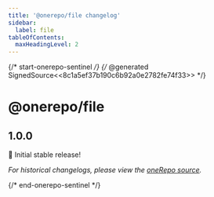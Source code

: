 ```yaml
---
title: '@onerepo/file changelog'
sidebar:
  label: file
tableOfContents:
  maxHeadingLevel: 2
---
```


{/* start-onerepo-sentinel */}
{/* @generated SignedSource<<8c1a5ef37b190c6b92a0e2782fe74f33>> */}

# @onerepo/file

## 1.0.0

🎉 Initial stable release!

_For historical changelogs, please view the [oneRepo source](https://github.com/paularmstrong/onerepo/tree/main/modules/file)._

{/* end-onerepo-sentinel */}
